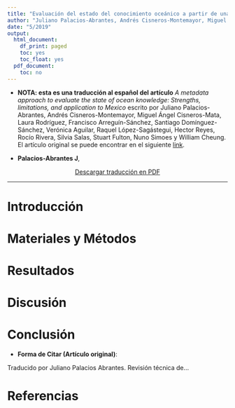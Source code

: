 ```yaml
---
title: "Evaluación del estado del conocimiento oceánico a partir de una base de metadatos: fortalezas, limitaciones y aplicación a México"
author: "Juliano Palacios-Abrantes, Andrés Cisneros-Montemayor, Miguel Ángel Cisneros-Mata, Laura Rodríguez, Francisco Arreguín-Sánchez, Santiago Domínguez-Sánchez, Verónica Aguilar, Raquel López-Sagástegui, Hector Reyes, Rocío Rivera, Silvia Salas, Stuart Fulton, Nuno Simoes y William Cheung"
date: "5/2019"
output:
  html_document:
    df_print: paged
    toc: yes
    toc_float: yes
  pdf_document:
    toc: no
---
```


<!-- <!-- Global site tag (gtag.js) - Google Analytics --> 
<script async src="https://www.googletagmanager.com/gtag/js?id=UA-105699898-4"></script>
<script>
  window.dataLayer = window.dataLayer || [];
  function gtag(){dataLayer.push(arguments);}
  gtag('js', new Date());

  gtag('config', 'UA-105699898-4');
</script>


- **NOTA: esta es una traducción al español del artículo** *A metadata approach to evaluate the state of ocean knowledge: Strengths, limitations, and application to Mexico* escrito por Juliano Palacios-Abrantes, Andrés Cisneros-Montemayor, Miguel Ángel Cisneros-Mata, Laura Rodríguez, Francisco Arreguín-Sánchez, Santiago Domínguez-Sánchez, Verónica Aguilar, Raquel López-Sagástegui, Hector Reyes, Rocío Rivera, Silvia Salas, Stuart Fulton, Nuno Simoes y William Cheung. El artículo original se puede encontrar en el siguiente [link](https://doi.org/10.1371/journal.pone.0209431).

- **Palacios-Abrantes J**,

<center>
<a span class="label label-success" href= "Metadata_Esp.pdf" >Descargar traducción en PDF</span></a>
</center>

----------------------------------------------------------------------------------------------------------------------------

# Introducción 
# Materiales y Métodos
# Resultados
# Discusión
# Conclusión


- **Forma de Citar (Artículo original)**: 

Traducido por Juliano Palacios Abrantes. Revisión técnica de...


# Referencias
